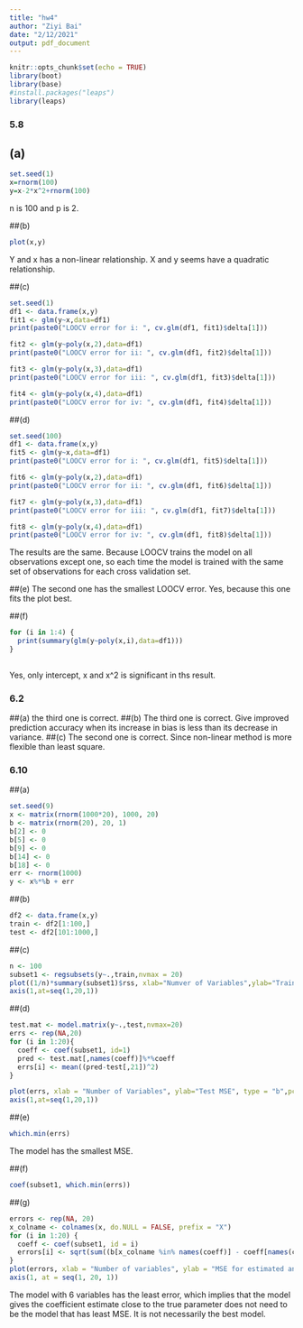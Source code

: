 ```yaml
---
title: "hw4"
author: "Ziyi Bai"
date: "2/12/2021"
output: pdf_document
---
```


```r
knitr::opts_chunk$set(echo = TRUE)
library(boot)
library(base)
#install.packages("leaps")
library(leaps)
```

### 5.8
## (a)
```r
set.seed(1)
x=rnorm(100)
y=x-2*x^2+rnorm(100)
```
n is 100 and p is 2.

##(b)
```r
plot(x,y)
```
Y and x has a non-linear relationship. X and y seems have a quadratic relationship.

##(c)
```r
set.seed(1)
df1 <- data.frame(x,y)
fit1 <- glm(y~x,data=df1)
print(paste0("LOOCV error for i: ", cv.glm(df1, fit1)$delta[1]))

fit2 <- glm(y~poly(x,2),data=df1)
print(paste0("LOOCV error for ii: ", cv.glm(df1, fit2)$delta[1]))

fit3 <- glm(y~poly(x,3),data=df1)
print(paste0("LOOCV error for iii: ", cv.glm(df1, fit3)$delta[1]))

fit4 <- glm(y~poly(x,4),data=df1)
print(paste0("LOOCV error for iv: ", cv.glm(df1, fit4)$delta[1]))
```

##(d)
```r
set.seed(100)
df1 <- data.frame(x,y)
fit5 <- glm(y~x,data=df1)
print(paste0("LOOCV error for i: ", cv.glm(df1, fit5)$delta[1]))

fit6 <- glm(y~poly(x,2),data=df1)
print(paste0("LOOCV error for ii: ", cv.glm(df1, fit6)$delta[1]))

fit7 <- glm(y~poly(x,3),data=df1)
print(paste0("LOOCV error for iii: ", cv.glm(df1, fit7)$delta[1]))

fit8 <- glm(y~poly(x,4),data=df1)
print(paste0("LOOCV error for iv: ", cv.glm(df1, fit8)$delta[1]))
```

The results are the same. Because LOOCV trains the model on all observations except one, so each time the model is trained with the same set of observations for each cross validation set.

##(e)
The second one has the smallest LOOCV error. Yes, because this one fits the plot best.

##(f)
```r
for (i in 1:4) {
  print(summary(glm(y~poly(x,i),data=df1)))
}
  
```

Yes, only intercept, x and x^2 is significant in ths result.


### 6.2
##(a)
the third one is correct.
##(b)
The third one is correct. Give improved prediction accuracy when its increase in bias is less than its decrease in variance.
##(c)
The second one is correct. Since non-linear method is more flexible than least square.

### 6.10
##(a)
```r
set.seed(9)
x <- matrix(rnorm(1000*20), 1000, 20)
b <- matrix(rnorm(20), 20, 1)
b[2] <- 0
b[5] <- 0
b[9] <- 0
b[14] <- 0
b[18] <- 0
err <- rnorm(1000)
y <- x%*%b + err 
```

##(b)
```r
df2 <- data.frame(x,y)
train <- df2[1:100,]
test <- df2[101:1000,]
```

##(c)
```r
n <- 100
subset1 <- regsubsets(y~.,train,nvmax = 20)
plot((1/n)*summary(subset1)$rss, xlab="Numver of Variables",ylab="Training MSE",type="b",pch=19)
axis(1,at=seq(1,20,1))
```

##(d)
```r
test.mat <- model.matrix(y~.,test,nvmax=20)
errs <- rep(NA,20)
for (i in 1:20){
  coeff <- coef(subset1, id=1)
  pred <- test.mat[,names(coeff)]%*%coeff
  errs[i] <- mean((pred-test[,21])^2)
}

plot(errs, xlab = "Number of Variables", ylab="Test MSE", type = "b",pch=19)
axis(1,at=seq(1,20,1))
```

##(e)
```r
which.min(errs)
```
The model has the smallest MSE.

##(f)
```r
coef(subset1, which.min(errs))
```

##(g)
```r
errors <- rep(NA, 20)
x_colname <- colnames(x, do.NULL = FALSE, prefix = "X")
for (i in 1:20) {
  coeff <- coef(subset1, id = i)
  errors[i] <- sqrt(sum((b[x_colname %in% names(coeff)] - coeff[names(coeff) %in% x_colname])^2) + sum(b[!(x_colname %in% names(coeff))])^2) 
}
plot(errors, xlab = "Number of variables", ylab = "MSE for estimated and true coefficients", type = "b", pch = 19)
axis(1, at = seq(1, 20, 1))
```

The model with 6 variables has the least error, which implies that the model gives the coefficient estimate close to the true parameter does not need to be the model that has least MSE. It is not necessarily the best model.













